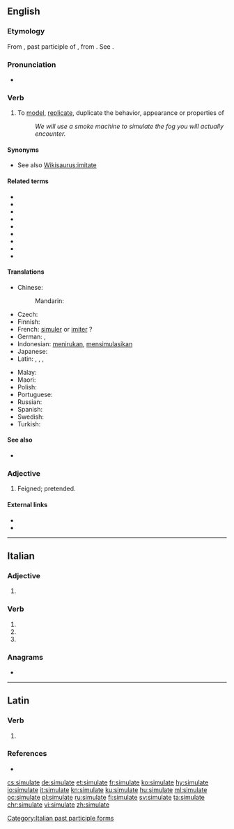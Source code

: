 ==English==

===Etymology===
From {{etyl|la|en}} {{m|la|simulatus}}, past participle of {{m|la|simulare||to make like, imitate, copy, represent, feign}}, from {{m|la|similis||like}}. See {{m|en|similar}}.

===Pronunciation===
* {{IPA|/sɪmjʉːleɪt/|lang=en}}

===Verb===
{{en-verb|simulat}}

# To [[model]], [[replicate]], duplicate the behavior, appearance or properties of
#: ''We will use a smoke machine to simulate the fog you will actually encounter.''

====Synonyms====
* See also [[Wikisaurus:imitate]]

====Related terms====
* {{l|en|similar}}
* {{l|en|similarity}}
* {{l|en|simile}}
* {{l|en|simulacrum}}
* {{l|en|simuland}}
* {{l|en|simulant}}
* {{l|en|simulation}}
* {{l|en|simulator}}
* {{l|en|dissimulate}}

====Translations====
{{trans-top|to model, replicate, duplicate the behavior}}
* Chinese:
*: Mandarin: {{t+|cmn|模拟|tr=mónĭ}}
* Czech: {{t+|cs|simulovat}}
* Finnish: {{t+|fi|simuloida}}
* French: [[simuler]] or [[imiter]] ?
* German: {{t+|de|simulieren}}, {{t+|de|nachahmen}}
* Indonesian: [[tiru|menirukan]], [[simulasi|mensimulasikan]]
* Japanese: {{t|ja|シミュレートする|tr=shimyurēto-suru|sc=Jpan}}
* Latin: {{t|la|simulo}}, {{t|la|similo}}, {{t|la|simis sum}}, {{t+|la|accedo}}
{{trans-mid}}
* Malay: {{t|ms|mensimulasikan}}
* Maori: {{t|mi|whakatau}}
* Polish: {{t+|pl|symulować}}
* Portuguese: {{t+|pt|simular}}
* Russian: {{t+|ru|симули́ровать}}
* Spanish: {{t+|es|simular}}
* Swedish: {{t+|sv|simulera}}
* Turkish: {{t|tr|simule etmek, benzetmek}}
{{trans-bottom}}

====See also====
* {{l|en|emulate}}

===Adjective===
{{en-adj}}

# {{lb|en|obsolete}} Feigned; pretended.
#: {{rfquotek|Bale}}

====External links====
* {{R:Webster 1913}}
* {{R:Century 1911}}

----

==Italian==

===Adjective===
{{head|it|adjective form}}

# {{feminine plural of|simulato|lang=it}}

===Verb===
{{head|it|verb form}}

# {{inflection of|simulare||2|p|pres|indc|lang=it}}
# {{inflection of|simulare||2|p|impr|lang=it}}
# {{feminine plural of|simulato|lang=it}}

===Anagrams===
* {{l|it|emulasti}}

[[Category:Italian past participle forms]]

----

==Latin==

===Verb===
{{la-verb-form|simulāte}}

# {{inflection of|simulō||2|p|pres|actv|impr|lang=la}}

===References===
* {{R:Elementary Lewis}}

[[cs:simulate]]
[[de:simulate]]
[[et:simulate]]
[[fr:simulate]]
[[ko:simulate]]
[[hy:simulate]]
[[io:simulate]]
[[it:simulate]]
[[kn:simulate]]
[[ku:simulate]]
[[hu:simulate]]
[[ml:simulate]]
[[oc:simulate]]
[[pl:simulate]]
[[ru:simulate]]
[[fi:simulate]]
[[sv:simulate]]
[[ta:simulate]]
[[chr:simulate]]
[[vi:simulate]]
[[zh:simulate]]